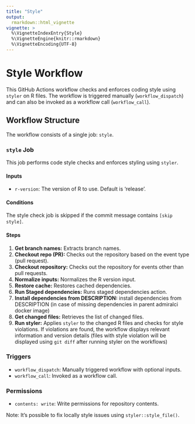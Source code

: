 ```yaml
---
title: "Style"
output: 
  rmarkdown::html_vignette
vignette: >
  %\VignetteIndexEntry{Style}
  %\VignetteEngine{knitr::rmarkdown}
  %\VignetteEncoding{UTF-8}
---
```


# Style Workflow

This GitHub Actions workflow checks and enforces coding style using `styler` on R files. The workflow is triggered manually (`workflow_dispatch`) and can also be invoked as a workflow call (`workflow_call`).

## Workflow Structure

The workflow consists of a single job: `style`.

### `style` Job

This job performs code style checks and enforces styling using `styler`.

#### Inputs

- `r-version`: The version of R to use. Default is 'release'.

#### Conditions

The style check job is skipped if the commit message contains `[skip style]`.

#### Steps

1. **Get branch names:** Extracts branch names.
2. **Checkout repo (PR):** Checks out the repository based on the event type (pull request).
3. **Checkout repository:** Checks out the repository for events other than pull requests.
4. **Normalize inputs:** Normalizes the R version input.
5. **Restore cache:** Restores cached dependencies.
6. **Run Staged dependencies:** Runs staged dependencies action.
7. **Install dependencies from DESCRIPTION:** install dependencies from DESCRIPTION (in case of missing dependencies in parent admiralci docker image)
8. **Get changed files:** Retrieves the list of changed files.
9. **Run styler:** Applies `styler` to the changed R files and checks for style violations. If violations are found, the workflow displays relevant information and version details (files with style violation will be displayed using `git diff` after running styler on the workflows)

### Triggers

- `workflow_dispatch`: Manually triggered workflow with optional inputs.
- `workflow_call`: Invoked as a workflow call.

### Permissions

- `contents: write`: Write permissions for repository contents.

Note: It's possible to fix locally style issues using `styler::style_file()`.
